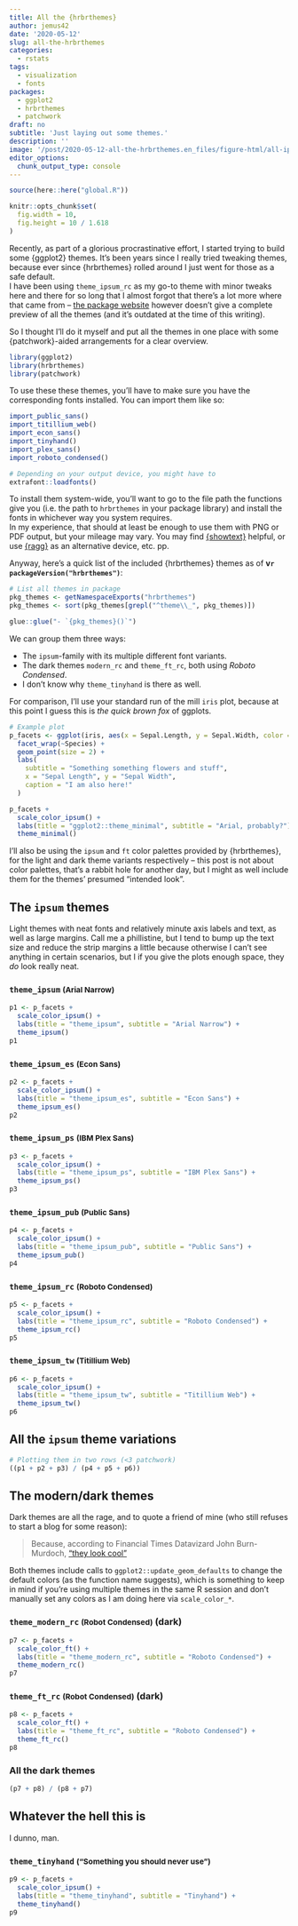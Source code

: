 ```yaml
---
title: All the {hrbrthemes}
author: jemus42
date: '2020-05-12'
slug: all-the-hrbrthemes
categories:
  - rstats
tags:
  - visualization
  - fonts
packages:
  - ggplot2
  - hrbrthemes
  - patchwork
draft: no
subtitle: 'Just laying out some themes.'
description: ''
image: '/post/2020-05-12-all-the-hrbrthemes.en_files/figure-html/all-ipsum-themes-1.png'
editor_options:
  chunk_output_type: console
---
```


```r
source(here::here("global.R"))

knitr::opts_chunk$set(
  fig.width = 10,
  fig.height = 10 / 1.618
)
```

Recently, as part of a glorious procrastinative effort, I started trying to build some {ggplot2} themes. It's been years since I really tried tweaking themes, because ever since {hrbrthemes} rolled around I just went for those as a safe default.  
I have been using `theme_ipsum_rc` as my go-to theme with minor tweaks here and there for so long that I almost forgot that there's a lot more where that came from – [the package website](https://hrbrmstr.github.io/hrbrthemes/) however doesn't give a complete preview of all the themes (and it's outdated at the time of this writing).  

So I thought I'll do it myself and put all the themes in one place with some {patchwork}-aided arrangements for a clear overview.

```r
library(ggplot2)
library(hrbrthemes)
library(patchwork)
```

To use these these themes, you'll have to make sure you have the corresponding fonts installed. You can import them like so:

```r
import_public_sans()
import_titillium_web()
import_econ_sans()
import_tinyhand()
import_plex_sans()
import_roboto_condensed()

# Depending on your output device, you might have to
extrafont::loadfonts()
```

To install them system-wide, you'll want to go to the file path the functions give you (i.e. the path to `hrbrthemes` in your package library) and install the fonts in whichever way you system requires.  
In my experience, that should at least be enough to use them with PNG or PDF output, but your mileage may vary. You may find [{showtext}](https://github.com/yixuan/showtext) helpful, or use [{ragg}](https://ragg.r-lib.org/) as an alternative device, etc. pp.

Anyway, here's a quick list of the included {hrbrthemes} themes as of **v`r packageVersion("hrbrthemes")`**:

```r
# List all themes in package
pkg_themes <- getNamespaceExports("hrbrthemes")
pkg_themes <- sort(pkg_themes[grepl("^theme\\_", pkg_themes)])

glue::glue("- `{pkg_themes}()`")
```

We can group them three ways:

- The `ipsum`-family with its multiple different font variants.
- The dark themes `modern_rc` and `theme_ft_rc`, both using *Roboto Condensed*.
- I don't know why `theme_tinyhand` is there as well.

For comparison, I'll use your standard run of the mill `iris` plot, because at this point I guess this is *the quick brown fox* of ggplots.

```r
# Example plot
p_facets <- ggplot(iris, aes(x = Sepal.Length, y = Sepal.Width, color = Species)) +
  facet_wrap(~Species) +
  geom_point(size = 2) +
  labs(
    subtitle = "Something something flowers and stuff",
    x = "Sepal Length", y = "Sepal Width",
    caption = "I am also here!"
  )

p_facets +
  scale_color_ipsum() +
  labs(title = "ggplot2::theme_minimal", subtitle = "Arial, probably?") +
  theme_minimal()
```

I'll also be using the `ipsum` and `ft` color palettes provided by {hrbrthemes}, for the light and dark theme variants respectively – this post is not about color palettes, that's a rabbit hole for another day, but I might as well include them for the themes' presumed "intended look".


## The `ipsum` themes

Light themes with neat fonts and relatively minute axis labels and text, as well as large margins. Call me a phillistine, but I tend to bump up the text size and reduce the strip margins a little because otherwise I can't see anything in certain scenarios, but I if you give the plots enough space, they *do* look really neat.

### `theme_ipsum` <small>(Arial Narrow)</small>

```r
p1 <- p_facets + 
  scale_color_ipsum() +
  labs(title = "theme_ipsum", subtitle = "Arial Narrow") +
  theme_ipsum()
p1
```


### `theme_ipsum_es` <small>(Econ Sans)</small>

```r
p2 <- p_facets + 
  scale_color_ipsum() +
  labs(title = "theme_ipsum_es", subtitle = "Econ Sans") +
  theme_ipsum_es()
p2
```


### `theme_ipsum_ps` <small>(IBM Plex Sans)</small>

```r
p3 <- p_facets + 
  scale_color_ipsum() +
  labs(title = "theme_ipsum_ps", subtitle = "IBM Plex Sans") +
  theme_ipsum_ps()
p3
```


### `theme_ipsum_pub` <small>(Public Sans)</small>

```r
p4 <- p_facets + 
  scale_color_ipsum() +
  labs(title = "theme_ipsum_pub", subtitle = "Public Sans") +
  theme_ipsum_pub()
p4
```


### `theme_ipsum_rc` <small>(Roboto Condensed)</small>

```r
p5 <- p_facets + 
  scale_color_ipsum() +
  labs(title = "theme_ipsum_rc", subtitle = "Roboto Condensed") +
  theme_ipsum_rc()
p5
```


### `theme_ipsum_tw` <small>(Titillium Web)</small>

```r
p6 <- p_facets + 
  scale_color_ipsum() +
  labs(title = "theme_ipsum_tw", subtitle = "Titillium Web") +
  theme_ipsum_tw()
p6
```

## All the `ipsum` theme variations

```r
# Plotting them in two rows (<3 patchwork)
((p1 + p2 + p3) / (p4 + p5 + p6))
```

## The modern/dark themes

Dark themes are all the rage, and to quote a friend of mine (who still refuses to start a blog for some reason):

> Because, according to Financial Times Datavizard John Burn-Murdoch, ["they look cool"](https://twitter.com/jburnmurdoch/status/1231235791562694659)

Both themes include calls to `ggplot2::update_geom_defaults` to change the default colors (as the function name suggests), which is something to keep in mind if you're using multiple themes in the same R session and don't manually set any colors as I am doing here via `scale_color_*`.

### `theme_modern_rc` <small>(Robot Condensed)</small> (dark)

```r
p7 <- p_facets + 
  scale_color_ft() +
  labs(title = "theme_modern_rc", subtitle = "Roboto Condensed") +
  theme_modern_rc()
p7
```

### `theme_ft_rc` <small>(Robot Condensed)</small> (dark)

```r
p8 <- p_facets + 
  scale_color_ft() +
  labs(title = "theme_ft_rc", subtitle = "Roboto Condensed") +
  theme_ft_rc()
p8
```

### All the dark themes

```r
(p7 + p8) / (p8 + p7)
```

## Whatever the hell this is

I dunno, man.

### `theme_tinyhand` <small>("Something you should never use")</small>

```r
p9 <- p_facets + 
  scale_color_ipsum() +
  labs(title = "theme_tinyhand", subtitle = "Tinyhand") +
  theme_tinyhand()
p9
```
